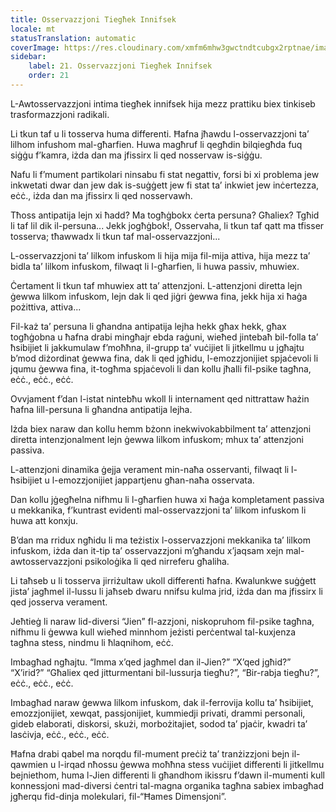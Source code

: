 ```yaml
---
title: Osservazzjoni Tiegħek Innifsek
locale: mt
statusTranslation: automatic
coverImage: https://res.cloudinary.com/xmfm6mhw3gwctndtcubgx2rptnae/image/upload/v1740468922/small_cover_tratado_de_psicologia_revolucionaria_a4c0dca4e0.webp
sidebar:
    label: 21. Osservazzjoni Tiegħek Innifsek
    order: 21
---
```

L-Awtosservazzjoni intima tiegħek innifsek hija mezz prattiku biex tinkiseb trasformazzjoni radikali.

Li tkun taf u li tosserva huma differenti. Ħafna jħawdu l-osservazzjoni ta’ lilhom infushom mal-għarfien. Huwa magħruf li qegħdin bilqiegħda fuq siġġu f’kamra, iżda dan ma jfissirx li qed nosservaw is-siġġu.

Nafu li f’mument partikolari ninsabu fi stat negattiv, forsi bi xi problema jew inkwetati dwar dan jew dak is-suġġett jew fi stat ta’ inkwiet jew inċertezza, eċċ., iżda dan ma jfissirx li qed nosservawh.

Tħoss antipatija lejn xi ħadd? Ma togħġbokx ċerta persuna? Għaliex? Tgħid li taf lil dik il-persuna... Jekk jogħġbok!, Osservaha, li tkun taf qatt ma tfisser tosserva; tħawwadx li tkun taf mal-osservazzjoni...

L-osservazzjoni ta’ lilkom infuskom li hija mija fil-mija attiva, hija mezz ta’ bidla ta’ lilkom infuskom, filwaqt li l-għarfien, li huwa passiv, mhuwiex.

Ċertament li tkun taf mhuwiex att ta’ attenzjoni. L-attenzjoni diretta lejn ġewwa lilkom infuskom, lejn dak li qed jiġri ġewwa fina, jekk hija xi ħaġa pożittiva, attiva...

Fil-każ ta’ persuna li għandna antipatija lejha hekk għax hekk, għax togħġobna u ħafna drabi mingħajr ebda raġuni, wieħed jintebaħ bil-folla ta’ ħsibijiet li jakkumulaw f’moħħna, il-grupp ta’ vuċijiet li jitkellmu u jgħajtu b’mod diżordinat ġewwa fina, dak li qed jgħidu, l-emozzjonijiet spjaċevoli li jqumu ġewwa fina, it-togħma spjaċevoli li dan kollu jħalli fil-psike tagħna, eċċ., eċċ., eċċ.

Ovvjament f’dan l-istat nintebħu wkoll li internament qed nittrattaw ħażin ħafna lill-persuna li għandna antipatija lejha.

Iżda biex naraw dan kollu hemm bżonn inekwivokabbilment ta’ attenzjoni diretta intenzjonalment lejn ġewwa lilkom infuskom; mhux ta’ attenzjoni passiva.

L-attenzjoni dinamika ġejja verament min-naħa osservanti, filwaqt li l-ħsibijiet u l-emozzjonijiet jappartjenu għan-naħa osservata.

Dan kollu jġegħelna nifhmu li l-għarfien huwa xi ħaġa kompletament passiva u mekkanika, f’kuntrast evidenti mal-osservazzjoni ta’ lilkom infuskom li huwa att konxju.

B’dan ma rridux ngħidu li ma teżistix l-osservazzjoni mekkanika ta’ lilkom infuskom, iżda dan it-tip ta’ osservazzjoni m’għandu x’jaqsam xejn mal-awtosservazzjoni psikoloġika li qed nirreferu għaliha.

Li taħseb u li tosserva jirriżultaw ukoll differenti ħafna. Kwalunkwe suġġett jista’ jagħmel il-lussu li jaħseb dwaru nnifsu kulma jrid, iżda dan ma jfissirx li qed josserva verament.

Jeħtieġ li naraw lid-diversi “Jien” fl-azzjoni, niskopruhom fil-psike tagħna, nifhmu li ġewwa kull wieħed minnhom jeżisti perċentwal tal-kuxjenza tagħna stess, nindmu li ħlaqnihom, eċċ.

Imbagħad ngħajtu. “Imma x’qed jagħmel dan il-Jien?” “X’qed jgħid?” “X’irid?” “Għaliex qed jitturmentani bil-lussurja tiegħu?”, “Bir-rabja tiegħu?”, eċċ., eċċ., eċċ.

Imbagħad naraw ġewwa lilkom infuskom, dak il-ferrovija kollu ta’ ħsibijiet, emozzjonijiet, xewqat, passjonijiet, kummiedji privati, drammi personali, gideb elaborati, diskorsi, skużi, morbożitajiet, sodod ta’ pjaċir, kwadri ta’ lasċivja, eċċ., eċċ., eċċ.

Ħafna drabi qabel ma norqdu fil-mument preċiż ta’ tranżizzjoni bejn il-qawmien u l-irqad nħossu ġewwa moħħna stess vuċijiet differenti li jitkellmu bejniethom, huma l-Jien differenti li għandhom ikissru f’dawn il-mumenti kull konnessjoni mad-diversi ċentri tal-magna organika tagħna sabiex imbagħad jgħerqu fid-dinja molekulari, fil-“Ħames Dimensjoni”.

